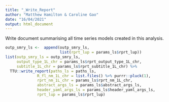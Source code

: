 ```yaml
---
title: "_Write_Report"
author: "Matthew Hamilton & Caroline Gao"
date: "16/04/2021"
output: html_document
---
```


Write document summarising all time series models created in this analysis.

```r
outp_smry_ls <-  append(outp_smry_ls, 
                        list(rprt_lup = params_ls$rprt_lup))
list(outp_smry_ls = outp_smry_ls,
     output_type_1L_chr = params_ls$rprt_output_type_1L_chr,
     subtitle_1L_chr = params_ls$rprt_subtitle_1L_chr) %>%
  TTU::write_report(paths_ls = paths_ls,
              R_fl_nm_1L_chr = list.files() %>% purrr::pluck(1),
              rprt_nm_1L_chr = params_ls$rprt_nm_1L_chr,
              abstract_args_ls = params_ls$abstract_args_ls,
              header_yaml_args_ls = params_ls$header_yaml_args_ls,
              rprt_lup = params_ls$rprt_lup)
```
